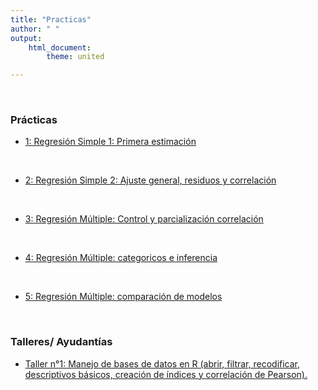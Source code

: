 ```yaml
---
title: "Practicas"
author: " "
output:
    html_document:
        theme: united

---
```

<br/>

### Prácticas

- [1: Regresión Simple 1: Primera estimación](documents/practicas/1_regsimp/prac1_regsimp.html)

<br/>

- [2: Regresión Simple 2: Ajuste general, residuos y correlación](documents/practicas/2regsimp/prac2_regsimp1.html)

<br/>

- [3: Regresión Múltiple: Control y parcialización correlación](documents/practicas/3regmul/Practica_3regmul2.html)

<br/>

- [4: Regresión Múltiple: categoricos e inferencia](documents/practicas/4regmul/prac_4regmul2.html)

<br/>

- [5: Regresión Múltiple: comparación de modelos](documents/practicas/8commodel/prac_5commodel.html)

<br/>

### Talleres/ Ayudantías

- [Taller n°1: Manejo de bases de datos en R (abrir, filtrar, recodificar, descriptivos básicos, creación de índices y correlación de Pearson).](documents/ayudantias/Taller_1_Estadística_multivariada.R)
